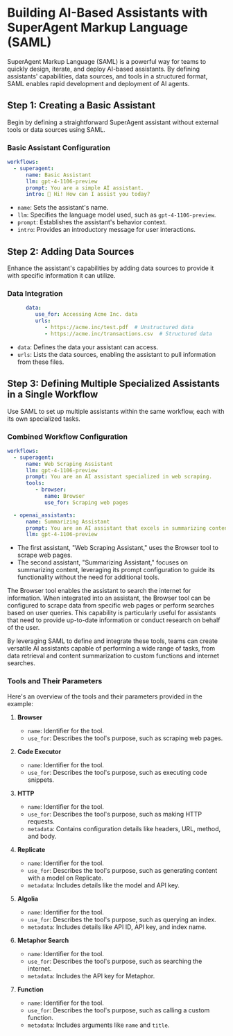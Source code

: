 # Building AI-Based Assistants with SuperAgent Markup Language (SAML)

SuperAgent Markup Language (SAML) is a powerful way for teams to quickly design, iterate, and deploy AI-based assistants. By defining assistants' capabilities, data sources, and tools in a structured format, SAML enables rapid development and deployment of AI agents.

## Step 1: Creating a Basic Assistant

Begin by defining a straightforward SuperAgent assistant without external tools or data sources using SAML.

### Basic Assistant Configuration

```yaml
workflows:
  - superagent: 
      name: Basic Assistant
      llm: gpt-4-1106-preview
      prompt: You are a simple AI assistant.
      intro: 👋 Hi! How can I assist you today?
```

- `name`: Sets the assistant's name.
- `llm`: Specifies the language model used, such as `gpt-4-1106-preview`.
- `prompt`: Establishes the assistant's behavior context.
- `intro`: Provides an introductory message for user interactions.

## Step 2: Adding Data Sources

Enhance the assistant's capabilities by adding data sources to provide it with specific information it can utilize.

### Data Integration

```yaml
      data:
         use_for: Accessing Acme Inc. data
         urls:
            - https://acme.inc/test.pdf  # Unstructured data
            - https://acme.inc/transactions.csv  # Structured data
```

- `data`: Defines the data your assistant can access.
- `urls`: Lists the data sources, enabling the assistant to pull information from these files.

## Step 3: Defining Multiple Specialized Assistants in a Single Workflow

Use SAML to set up multiple assistants within the same workflow, each with its own specialized tasks.

### Combined Workflow Configuration

```yaml
workflows:
  - superagent: 
      name: Web Scraping Assistant
      llm: gpt-4-1106-preview
      prompt: You are an AI assistant specialized in web scraping.
      tools:
         - browser:
            name: Browser
            use_for: Scraping web pages

  - openai_assistants:
      name: Summarizing Assistant
      prompt: You are an AI assistant that excels in summarizing content.
      llm: gpt-4-1106-preview
```

- The first assistant, "Web Scraping Assistant," uses the Browser tool to scrape web pages.
- The second assistant, "Summarizing Assistant," focuses on summarizing content, leveraging its prompt configuration to guide its functionality without the need for additional tools.

The Browser tool enables the assistant to search the internet for information. When integrated into an assistant, the Browser tool can be configured to scrape data from specific web pages or perform searches based on user queries. This capability is particularly useful for assistants that need to provide up-to-date information or conduct research on behalf of the user.

By leveraging SAML to define and integrate these tools, teams can create versatile AI assistants capable of performing a wide range of tasks, from data retrieval and content summarization to custom functions and internet searches.

### Tools and Their Parameters

Here's an overview of the tools and their parameters provided in the example:

1. **Browser**
   - `name`: Identifier for the tool.
   - `use_for`: Describes the tool's purpose, such as scraping web pages.

2. **Code Executor**
   - `name`: Identifier for the tool.
   - `use_for`: Describes the tool's purpose, such as executing code snippets.

3. **HTTP**
   - `name`: Identifier for the tool.
   - `use_for`: Describes the tool's purpose, such as making HTTP requests.
   - `metadata`: Contains configuration details like headers, URL, method, and body.

4. **Replicate**
   - `name`: Identifier for the tool.
   - `use_for`: Describes the tool's purpose, such as generating content with a model on Replicate.
   - `metadata`: Includes details like the model and API key.

5. **Algolia**
   - `name`: Identifier for the tool.
   - `use_for`: Describes the tool's purpose, such as querying an index.
   - `metadata`: Includes details like API ID, API key, and index name.

6. **Metaphor Search**
   - `name`: Identifier for the tool.
   - `use_for`: Describes the tool's purpose, such as searching the internet.
   - `metadata`: Includes the API key for Metaphor.

7. **Function**
   - `name`: Identifier for the tool.
   - `use_for`: Describes the tool's purpose, such as calling a custom function.
   - `metadata`: Includes arguments like `name` and `title`.
